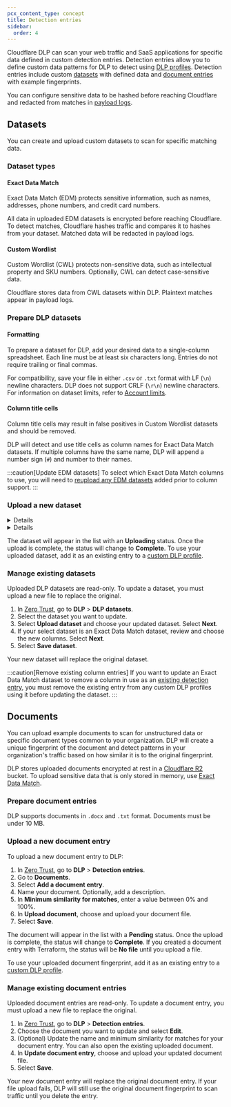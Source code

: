 ```yaml
---
pcx_content_type: concept
title: Detection entries
sidebar:
  order: 4
---
```



Cloudflare DLP can scan your web traffic and SaaS applications for specific data defined in custom detection entries. Detection entries allow you to define custom data patterns for DLP to detect using [DLP profiles](/cloudflare-one/policies/data-loss-prevention/dlp-profiles/). Detection entries include custom [datasets](#datasets) with defined data and [document entries](#documents) with example fingerprints.

You can configure sensitive data to be hashed before reaching Cloudflare and redacted from matches in [payload logs](/cloudflare-one/policies/data-loss-prevention/dlp-policies/logging-options/#log-the-payload-of-matched-rules).

## Datasets

You can create and upload custom datasets to scan for specific matching data.

### Dataset types

#### Exact Data Match

Exact Data Match (EDM) protects sensitive information, such as names, addresses, phone numbers, and credit card numbers.

All data in uploaded EDM datasets is encrypted before reaching Cloudflare. To detect matches, Cloudflare hashes traffic and compares it to hashes from your dataset. Matched data will be redacted in payload logs.

#### Custom Wordlist

Custom Wordlist (CWL) protects non-sensitive data, such as intellectual property and SKU numbers. Optionally, CWL can detect case-sensitive data.

Cloudflare stores data from CWL datasets within DLP. Plaintext matches appear in payload logs.

### Prepare DLP datasets

#### Formatting

To prepare a dataset for DLP, add your desired data to a single-column spreadsheet. Each line must be at least six characters long. Entries do not require trailing or final commas.

For compatibility, save your file in either `.csv` or `.txt` format with LF (`\n`) newline characters. DLP does not support CRLF (`\r\n`) newline characters. For information on dataset limits, refer to [Account limits](/cloudflare-one/account-limits/#data-loss-prevention-dlp).

#### Column title cells

Column title cells may result in false positives in Custom Wordlist datasets and should be removed.

DLP will detect and use title cells as column names for Exact Data Match datasets. If multiple columns have the same name, DLP will append a number sign (`#`) and number to their names.

:::caution[Update EDM datasets]
To select which Exact Data Match columns to use, you will need to [reupload any EDM datasets](#manage-existing-datasets) added prior to column support.
:::

### Upload a new dataset

<Details header="Upload an Exact Data Match dataset">

1. In [Zero Trust](https://one.dash.cloudflare.com/), go to **DLP** > **Detection entries**.
2. Go to **Datasets**.
3. Select **Add a dataset**. In **Exact Data Match (EDM)**, choose **Select**.
4. Upload your dataset file. Select **Next**.
5. Review and choose the detected columns you want to include. Select **Next**.
6. Name your dataset. Optionally, add a description. Select **Next**.
7. Review the details for your uploaded dataset. Select **Save dataset**.

DLP will encrypt your dataset and save its hash.

</Details>

<Details header="Upload a Custom Wordlist dataset">

1. In [Zero Trust](https://one.dash.cloudflare.com/), go to **DLP** > **Detection entries**.
2. Go to **Datasets**.
3. Select **Add a dataset**. In **Custom Wordlist (CWL)**, choose **Select**.
4. Name your dataset. Optionally, add a description.
5. (Optional) In **Settings**, turn on **Enforce case sensitivity** to require matched values to contain exact capitalization.
6. In **Upload file**, choose your dataset file.
7. Select **Save**.

DLP will save your dataset in cleartext.

</Details>

The dataset will appear in the list with an **Uploading** status. Once the upload is complete, the status will change to **Complete**. To use your uploaded dataset, add it as an existing entry to a [custom DLP profile](/cloudflare-one/policies/data-loss-prevention/dlp-profiles/#build-a-custom-profile).

### Manage existing datasets

Uploaded DLP datasets are read-only. To update a dataset, you must upload a new file to replace the original.

1. In [Zero Trust](https://one.dash.cloudflare.com/), go to **DLP** > **DLP datasets**.
2. Select the dataset you want to update.
3. Select **Upload dataset** and choose your updated dataset. Select **Next**.
4. If your select dataset is an Exact Data Match dataset, review and choose the new columns. Select **Next**.
5. Select **Save dataset**.

Your new dataset will replace the original dataset.

:::caution[Remove existing column entries]
If you want to update an Exact Data Match dataset to remove a column in use as an [existing detection entry](/cloudflare-one/policies/data-loss-prevention/dlp-profiles/#build-a-custom-profile), you must remove the existing entry from any custom DLP profiles using it before updating the dataset.
:::

## Documents

You can upload example documents to scan for unstructured data or specific document types common to your organization. DLP will create a unique fingerprint of the document and detect patterns in your organization's traffic based on how similar it is to the original fingerprint.

DLP stores uploaded documents encrypted at rest in a [Cloudflare R2](/r2/) bucket. To upload sensitive data that is only stored in memory, use [Exact Data Match](#exact-data-match).

### Prepare document entries

DLP supports documents in `.docx` and `.txt` format. Documents must be under 10 MB.

### Upload a new document entry

To upload a new document entry to DLP:

1. In [Zero Trust](https://one.dash.cloudflare.com/), go to **DLP** > **Detection entries**.
2. Go to **Documents**.
3. Select **Add a document entry**.
4. Name your document. Optionally, add a description.
5. In **Minimum similarity for matches**, enter a value between 0% and 100%.
6. In **Upload document**, choose and upload your document file.
7. Select **Save**.

The document will appear in the list with a **Pending** status. Once the upload is complete, the status will change to **Complete**. If you created a document entry with Terraform, the status will be **No file** until you upload a file.

To use your uploaded document fingerprint, add it as an existing entry to a [custom DLP profile](/cloudflare-one/policies/data-loss-prevention/dlp-profiles/#build-a-custom-profile).

### Manage existing document entries

Uploaded document entries are read-only. To update a document entry, you must upload a new file to replace the original.

1. In [Zero Trust](https://one.dash.cloudflare.com/), go to **DLP** > **Detection entries**.
2. Choose the document you want to update and select **Edit**.
3. (Optional) Update the name and minimum similarity for matches for your document entry. You can also open the existing uploaded document.
4. In **Update document entry**, choose and upload your updated document file.
5. Select **Save**.

Your new document entry will replace the original document entry. If your file upload fails, DLP will still use the original document fingerprint to scan traffic until you delete the entry.
